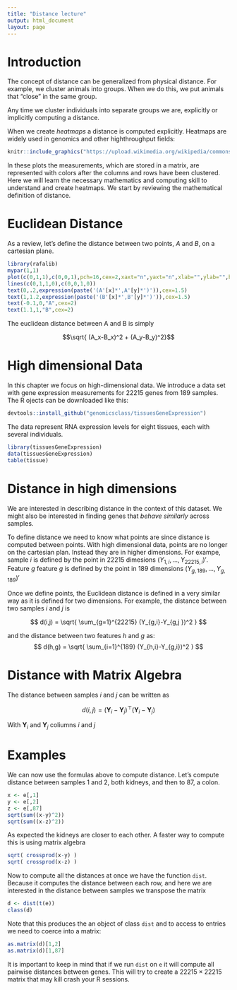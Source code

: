 ```yaml
---
title: "Distance lecture"
output: html_document
layout: page
---
```


# Introduction

The concept of distance can be generalized from  physical distance. For example, we cluster animals into groups. When we do this, we put animals that "close" in the same group.

Any time we cluster individuals into separate groups we are, explicitly or implicitly computing a distance. 

When we create _heatmaps_ a distance is computed explicitly. Heatmaps are widely used in genomics and other highthroughput fields:

```r
knitr::include_graphics("https://upload.wikimedia.org/wikipedia/commons/4/48/Heatmap.png")
```

In these plots the measurements, which are stored in a matrix, are represented with colors after the columns and rows have been clustered. Here we will learn the necessary mathematics and computing skill to understand and create heatmaps. We start by reviewing the mathematical definition of distance. 


# Euclidean Distance

As a review, let's define the distance between two points, $A$ and $B$, on a cartesian plane.

```r
library(rafalib)
mypar(1,1)
plot(c(0,1,1),c(0,0,1),pch=16,cex=2,xaxt="n",yaxt="n",xlab="",ylab="",bty="n",xlim=c(-0.25,1.25),ylim=c(-0.25,1.25))
lines(c(0,1,1,0),c(0,0,1,0))
text(0,.2,expression(paste('(A'[x]*',A'[y]*')')),cex=1.5)
text(1,1.2,expression(paste('(B'[x]*',B'[y]*')')),cex=1.5)
text(-0.1,0,"A",cex=2)
text(1.1,1,"B",cex=2)
```

The euclidean distance between A and B is simply

$$\sqrt{ (A_x-B_x)^2 + (A_y-B_y)^2}$$

# High dimensional Data

In this chapter we focus on high-dimensional data. We introduce a data set with gene expression measurements for 22215 genes from 189 samples. The R ojects can be downloaded like this:

```r
devtools::install_github("genomicsclass/tissuesGeneExpression")
```

The data represent RNA expression levels for eight tissues, each with several individuals.

```r
library(tissuesGeneExpression)
data(tissuesGeneExpression)
table(tissue)
```

# Distance in high dimensions

We are interested in describing distance in the context of this dataset. We might also be interested in finding genes that _behave similarly_ across samples.

To define distance we need to know what points are since distance is computed between points. With high dimensional data, points are no longer on the cartesian plan. Instead they are in higher dimensions. For exampe, sample $i$ is defined by the point in 22215 dimesions $(Y_{1,i},\dots,Y_{22215,i})'$. Feature $g$ feature $g$ is defined by the point in 189 dimensions $(Y_{g,189},\dots,Y_{g,189})'$

Once we define points, the Euclidean distance is defined in a very similar way as it is defined for two dimensions. For example, the  distance between two samples $i$ and $j$ is

$$
d(i,j) = \sqrt{ \sum_{g=1}^{22215} (Y_{g,i}-Y_{g,j })^2 }
$$

and the distance between two features $h$ and $g$ as:
$$
d(h,g) = \sqrt{ \sum_{i=1}^{189} (Y_{h,i}-Y_{g,i})^2 }
$$


# Distance with Matrix Algebra

The distance between samples $i$ and $j$ can be written as


$$ d(i,j) = (\mathbf{Y}_i - \mathbf{Y}_j)^\top(\mathbf{Y}_i - \mathbf{Y}_j)$$

With $\mathbf{Y}_i$ and $\mathbf{Y}_j$ coliumns $i$ and $j$


# Examples

We can now use the formulas above to compute distance. Let's compute distance between samples 1 and 2, both kidneys, and then to 87, a colon.

```r
x <- e[,1]
y <- e[,2]
z <- e[,87]
sqrt(sum((x-y)^2))
sqrt(sum((x-z)^2))
```

As expected the kidneys are closer to each other. A faster way to compute this is using matrix algebra

```r
sqrt( crossprod(x-y) )
sqrt( crossprod(x-z) )
```

Now to compute all the distances at once we have the function `dist`. Because it computes the distance between each row, and here we are interested in the distance between samples we transpose the matrix

```r
d <- dist(t(e))
class(d)
```

Note that this produces the an object of class `dist` and to access to entries we need to coerce into a matrix:

```r
as.matrix(d)[1,2]
as.matrix(d)[1,87]
```

It is important to keep in mind that if we run `dist` on `e` it will compute all pairwise distances between genes. This will try to create a $22215 \times 22215$ matrix that may kill crash your R sessions.


